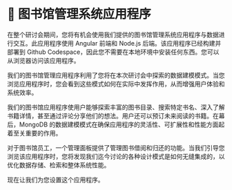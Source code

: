 # 📘 图书馆管理系统应用程序

在整个研讨会期间，您将有机会使用我们提供的图书馆管理系统应用程序与数据进行交互。此应用程序使用 Angular 前端和 Node.js 后端。该应用程序已经构建并部署到 Github Codespace，因此您不需要在本地环境中安装任何东西。您可以从浏览器访问该应用程序。

我们的图书馆管理应用程序利用了您将在本次研讨会中探索的数据建模模式。当您浏览应用程序时，您会看到这些模式如何在实际中发挥作用，从而增强用户体验和系统效率。

我们的图书馆应用程序使用户能够探索丰富的图书目录、搜索特定书名、深入了解书籍详情，甚至通过评论分享他们的想法。用户还可以预订未来阅读的书籍。在幕后，MongoDB 的数据建模模式在确保应用程序的灵活性、可扩展性和性能方面起着至关重要的作用。

对于图书馆员工，一个管理面板提供了管理图书借阅和归还的功能。当我们引导您浏览该应用程序时，您将发现我们迄今讨论的各种设计模式是如何无缝集成的，以优化数据存储、检索和整体系统性能。

现在让我们为您设置这个应用程序。